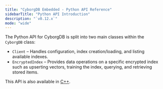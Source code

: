 ```yaml
---
title: "CyborgDB Embedded - Python API Reference"
sidebarTitle: "Python API Introduction"
description: "`v0.12.x`"
mode: "wide"
---
```


The Python API for CyborgDB is split into two main classes within the `CyborgDB` class:

- `Client` – Handles configuration, index creation/loading, and listing available indexes.
- `EncryptedIndex` – Provides data operations on a specific encrypted index such as upserting vectors, training the index, querying, and retrieving stored items.

This API is also available in [C++](../cpp/introduction).
